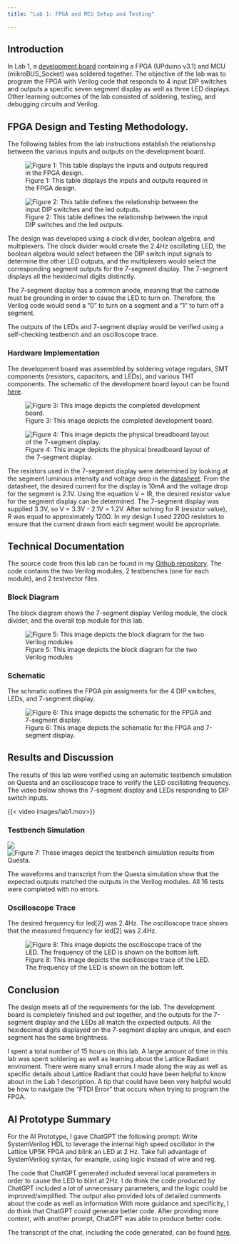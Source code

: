 ```yaml
---
title: "Lab 1: FPGA and MCU Setup and Testing"

---
```


## Introduction
In Lab 1, a [development board](https://hmc-e155.github.io/assets/doc/E155%20Development%20Board%20Schematic.pdf) containing a FPGA (UPduino v3.1) and MCU (mikroBUS_Socket) was soldered together. The objective of the lab was to program the FPGA with Verilog code that responds to 4 input DIP switches and outputs a specific seven segment display as well as three LED displays. Other learning outcomes of the lab consisted of soldering, testing, and debugging circuits and Verilog. 

## FPGA Design and Testing Methodology. 
The following tables from the lab instructions establish the relationship between the various inputs and outputs on the development board.

![Figure 1: This table displays the inputs and outputs required in the FPGA design.](images/lab1_table1.png)

![Figure 2: This table defines the relationship between the input DIP switches and the led outputs.](images/lab1_table2.png)

The design was developed using a clock divider, boolean algebra, and multiplexers. The clock divider would create the 2.4Hz oscillating LED, the boolean algebra would select between the DIP switch input signals to determine the other LED outputs, and the multiplexers would select the corresponding segment outputs for the 7-segment display. The 7-segment displays all the hexidecimal digits distinctly. 

The 7-segment display has a common anode, meaning that the cathode must be grounding in order to cause the LED to turn on. Therefore, the Verilog code would send a "0" to turn on a segment and a "1" to turn off a segment. 

The outputs of the LEDs and 7-segment display would be verified using a self-checking testbench and an oscilloscope trace.

### Hardware Implementation
The development board was assembled by soldering votage regulars, SMT components (resistors, capacitors, and LEDs), and various THT components. The schematic of the development board layout can be found [here](https://hmc-e155.github.io/assets/doc/E155%20Development%20Board%20Schematic.pdf).

![Figure 3: This image depicts the completed development board.](images/board.jpg)

![Figure 4: This image depicts the physical breadboard layout of the 7-segment display.](images/breadboard.png)

The resistors used in the 7-segment display were determined by looking at the segment luminous intensity and voltage drop in the [datasheet](https://hmc-e155.github.io/assets/doc/MAN64x0%20Series.pdf). From the datasheet, the desired current for the display is 10mA and the voltage drop for the segment is 2.1V. Using the equation V = IR, the desired resistor value for the segment display can be determined. The 7-segment display was supplied 3.3V, so V = 3.3V - 2.1V = 1.2V. After solving for R (resistor value), R was equal to approximately 120Ω. In my design I used 220Ω resistors to ensure that the current drawn from each segment would be appropriate. 

## Technical Documentation

The source code from this lab can be found in my [Github repository](https://github.com/juliacygong/E155/tree/main/lab01). The code contains the two Verilog modules, 2 testbenches (one for each module), and 2 testvector files. 

### Block Diagram
The block diagram shows the 7-segment display Verilog module, the clock divider, and the overall top module for this lab. 

![Figure 5: This image depicts the block diagram for the two Verilog modules](images/lab1_blockdiagram.jpeg)

### Schematic
The schmatic outlines the FPGA pin assigments for the 4 DIP switches, LEDs, and 7-segment display.

![Figure 6: This image depicts the schematic for the FPGA and 7-segment display.](images/lab1_schematic.jpeg)

## Results and Discussion
The results of this lab were verified using an automatic testbench simulation on Questa and an oscilloscope trace to verify the LED oscillating frequency. The video below shows the 7-segment display and LEDs responding to DIP switch inputs. 

{{< video images/lab1.mov>}}

### Testbench Simulation
![](images/lab1_waveforms.png)
![Figure 7: These images depict the testbench simulation results from Questa.](images/lab1_results.png)

The waveforms and transcript from the Questa simulation show that the expected outputs matched the outputs in the Verilog modules. All 16 tests were completed with no errors. 

### Oscilloscope Trace
The desired frequency for led[2] was 2.4Hz. The oscilloscope trace shows that the measured frequency for led[2] was 2.4Hz.

![Figure 8: This image depicts the oscilloscope trace of the LED. The frequency of the LED is shown on the bottom left.](images/lab1_oscilloscope.JPG)

## Conclusion
The design meets all of the requirements for the lab. The development board is completely finished and put together, and the outputs for the 7-segment display and the LEDs all match the expected outputs. All the hexidecimal digits displayed on the 7-segment display are unique, and each segment has the same brightness. 

I spent a total number of 15 hours on this lab. A large amount of time in this lab was spent soldering as well as learning about the Lattice Radiant enviroment. There were many small errors I made along the way as well as specific details about Lattice Radiant that could have been helpful to know about in the Lab 1 description. A tip that could have been very helpful would be how to navigate the "FTDI Error" that occurs when trying to program the FPGA. 

## AI Prototype Summary
For the AI Prototype, I gave ChatGPT the following prompt: Write SystemVerilog HDL to leverage the internal high speed oscillator in the Lattice UP5K FPGA and blink an LED at 2 Hz. Take full advantage of SystemVerilog syntax, for example, using logic instead of wire and reg.

The code that ChatGPT generated included several local parameters in order to cause the LED to blint at 2Hz. I do think the code produced by ChatGPT included a lot of unnecessary parameters, and the logic could be improved/simplified. The output also provided lots of detailed comments about the code as well as information With more guidance and specificity, I do think that ChatGPT could generate better code. After providing more context, with another prompt, ChatGPT was able to produce better code.


The transcript of the chat, including the code generated, can be found [here](https://chatgpt.com/share/68b7add1-90c8-800e-8b15-9c966d711eab).